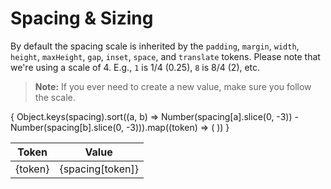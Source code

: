 
<Meta 
    title="Design Tokens/Spacing & Sizing" 
/>

# Spacing & Sizing

By default the spacing scale is inherited by the `padding`, `margin`, `width`, `height`, `maxHeight`, `gap`, `inset`, `space`, and `translate` tokens.
Please note that we're using a scale of 4. E.g., `1` is 1/4 (0.25), `8` is 8/4 (2), etc.

> **Note:** If you ever need to create a new value, make sure you follow the scale.

<table>
  <thead>
    <tr>
      <th>Token</th>
      <th>Value</th>
    </tr>
  </thead>
  <tbody>
    {
      Object.keys(spacing).sort((a, b) => Number(spacing[a].slice(0, -3)) - Number(spacing[b].slice(0, -3))).map((token) => (
        <tr>
          <td>{token}</td>
          <td>{spacing[token]}</td>
        </tr>
      ))
    }
  </tbody>
</table>
